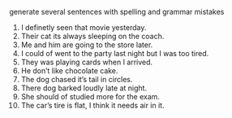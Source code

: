 generate several sentences with spelling and grammar mistakes


1. I definetly seen that movie yesterday.
2. Their cat its always sleeping on the coach.
3. Me and him are going to the store later.
4. I could of went to the party last night but I was too tired.
5. They was playing cards when I arrived.
6. He don't like chocolate cake.
7. The dog chased it's tail in circles.
8. There dog barked loudly late at night.
9. She should of studied more for the exam.
10. The car's tire is flat, I think it needs air in it.


